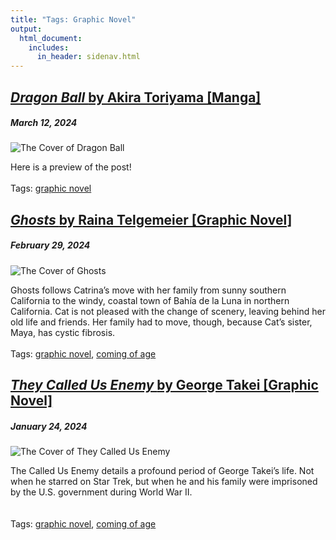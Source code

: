 ```yaml
---
title: "Tags: Graphic Novel"
output: 
  html_document:
    includes:
      in_header: sidenav.html
---
```

<div class="main">
<div class="card">
  <a href="dragon_ball.html"> <h2><em> Dragon Ball </em> by Akira Toriyama [Manga] </h2> </a>
    <h5>March 12, 2024</h5>
<div class="box">
 <div class="box child">
  <img class="image" src="./media/cover-dragon_ball.webp" alt="The Cover of Dragon Ball" style="object-position: left;">
  </div>
  <div class="box child">
  <p>
  Here is a preview of the post! 
  <br> <br>
  Tags: <a href="tags-graphic_novel.html">graphic novel</a> 
  </p>
  </div>
</div>
</div>

<div class="card">
  <a href="ghosts.html"> <h2><em> Ghosts </em> by Raina Telgemeier [Graphic Novel] </h2> </a>
    <h5>February 29, 2024</h5>
<div class="box">
 <div class="box child">
  <img class="image" src="./media/cover-ghosts.jpg" alt="The Cover of Ghosts" style="object-position: left;">
  </div>
  <div class="box child">
  <p>
  Ghosts follows Catrina’s move with her family from sunny southern California to the windy, coastal town of Bahía de la Luna in northern California. Cat is not pleased with the change of scenery, leaving behind her old life and friends. Her family had to move, though, because Cat’s sister, Maya, has cystic fibrosis.
  <br> <br>
  Tags: <a href="tags-graphic_novel.html">graphic novel</a>, <a href="tags-coming_of_age.html">coming of age</a> 
  </p>
  </div>
</div>
</div>

<div class="card">
  <a href="they_called_us_enemy.html"> <h2><em> They Called Us Enemy </em> by George Takei [Graphic Novel] </h2> </a>
    <h5>January 24, 2024</h5>
<div class="box">
 <div class="box child">
  <img class="image" src="./media/cover-they_called_us.jpeg" alt="The Cover of They Called Us Enemy" style="object-position: left;">
  </div>
  <div class="box child">
  <p>
  The Called Us Enemy details a profound period of George Takei’s life. Not when he starred on Star Trek, but when he and his family were imprisoned by the U.S. government during World War II.  
  <br> <br>
  Tags: <a href="tags-graphic_novel.html">graphic novel</a>, <a href="tags-coming_of_age.html">coming of age</a> 
  </p>
  </div>
</div>
</div>

</div>
